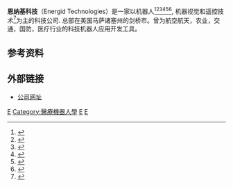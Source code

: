{{Infobox_Company |
  company_name   = 恩纳基科技<br>Energid Technologies|
  company_slogan = |
  foundation     = 2001 |
  location       = 美国马萨诸塞州的剑桥 |
  industry       = [[机器人|机器人]], [[机器视觉|机器视觉]]|
  products       = [[机器人|机器人控制软件]], [[机器视觉|机器人视觉软件]], [[编解码器|编解码器设备和软件]]|
  homepage       = [http://www.energid.com/ www.Energid.com]
}}
'''恩纳基科技'''（Energid Technologies）是一家以机器人<ref>{{cite web
| date = 2010-05-13
| title = Robotics: Seabed Rig and Energid Technologies Developing a Safer Oil Drilling System
| url = http://jp.advfn.com/news__42805338.html
| publisher = ADVFN
| accessdate = 2010-06-06
| archive-date = 2019-11-29
| archive-url = https://web.archive.org/web/20191129000855/https://jp.advfn.com/news__42805338.html
| dead-url = no
}}</ref><ref>{{cite web
 |date=November 2008 
 |title=Robotics: Energid Technologies and Mobile Robots Inc. Preview Advance in Mobile Manipulation Robots 
 |url=http://www.roboticstrends.com/service_robotics/article/energid_technologies_and_mobile_robots_inc_preview_advance_in_mobile_manipu 
 |publisher=Robotics Trends 
 |accessdate=2009-05-12 
 |deadurl=yes 
 |archiveurl=https://web.archive.org/web/20090508143236/http://www.roboticstrends.com/service_robotics/article/energid_technologies_and_mobile_robots_inc_preview_advance_in_mobile_manipu 
 |archivedate=2009-05-08 
}}</ref><ref>{{cite web
| date = 2009年3月
| title = 机器人仿真控制软件ACTIN 工具箱
| url = http://www.robotain.com/articles/ji-qi-ren-fang-zhen-kong-zhi-ruan-jian-actin-gong-ju-xiang.html
| publisher = 机器人智能网
| accessdate = 2010年6月
| archive-url = https://web.archive.org/web/20091108155015/http://www.robotain.com/articles/ji-qi-ren-fang-zhen-kong-zhi-ruan-jian-actin-gong-ju-xiang.html
| archive-date = 2009-11-08
| dead-url = yes
}}</ref><ref>{{cite web
 |date         = 2009年4月
 |title        = Energid开发机器人抓取技术
 |url          = http://www.roboticfan.com/article/html/795.shtml
 |publisher    = 机器人爱好者
 |accessdate   = 2010年6月
 |archive-date = 2012-08-07
 |archive-url  = https://web.archive.org/web/20120807210654/http://www.roboticfan.com/article/html/795.shtml
 |dead-url     = yes
}}</ref><ref>{{cite web
 |date        = 2010年6月
 |title       = 机器人抓取和操作物体软件
 |url         = http://www.robotsky.com/ShiP/2010-06-08/12759718235373.html
 |publisher   = 机器人天空
 |accessdate  = 2010年6月
 |deadurl     = yes
 |archiveurl  = https://web.archive.org/web/20160305173555/http://www.robotsky.com/ShiP/2010-06-08/12759718235373.html
 |archivedate = 2016-03-05
}}</ref><ref>{{cite web
| date = 2010年6月
| title = 机器人抓取动作数据库
| url = http://v.youku.com/v_show/id_XMTc2NzkxMzYw.html
| publisher = 优酷
| accessdate = 2010年6月
| archive-date = 2019-12-02
| archive-url = https://web.archive.org/web/20191202201415/https://v.youku.com/v_show/id_XMTc2NzkxMzYw.html
}}</ref>, 机器视觉和遥控技术<ref>{{cite web
 |date        = April 2009
 |title       = Robotics: Energid strives for remote control
 |url         = http://www.masshightech.com/stories/2009/04/20/weekly11-Robotics-Energid-strives-for-remote-control.html
 |publisher   = Mass High Tech
 |accessdate  = 2009-05-12
 |deadurl     = yes
 |archiveurl  = https://web.archive.org/web/20090429161133/http://www.masshightech.com/stories/2009/04/20/weekly11-Robotics-Energid-strives-for-remote-control.html
 |archivedate = 2009-04-29
}}</ref>为主的科技公司. 总部在美国马萨诸塞州的剑桥市。曾为航空航天，农业，交通，国防，医疗行业的科技机器人应用开发工具。

==参考资料==
{{reflist}}

==外部链接==
*[http://www.energid.com 公司网址] {{Wayback|url=http://www.energid.com/ |date=20210310101018 }}

[[Category:麻薩諸塞州公司|E]]
[[Category:醫療機器人學|Category:醫療機器人學]]
[[Category:機器人學公司|E]]
[[Category:2001年成立的公司|E]]